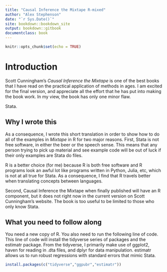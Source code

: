 ```yaml
---
title: "Causal Inference the Mixtape R-mixed"
author: "Alex Stephenson"
date: "`r Sys.Date()`"
site: bookdown::bookdown_site
output: bookdown::gitbook
documentclass: book 
---
```


```r
knitr::opts_chunk$set(echo = TRUE)

```

#  Introduction 

Scott Cunningham's *Causal Inference the Mixtape* is one of the best books that I have read on the practical application of methods in ages. I am excited for the final version, and appreciate all the effort that he has put into making the book work. In my view, the book has only one minor flaw. 

Stata. 

## Why I wrote this 

As a consequence, I wrote this short translation in order to show how to do all of the examples in *Mixtape* in R for two major reasons. First, Stata is not free software, in either the beer or the speech sense. This means that any person trying to pick up material and see example code will be out of luck if their only examples are Stata do files. 

R is a better choice (for me) because R is both free software and R programs look an awful lot like programs written in Python, Julia, etc, which is not at all true for Stata. As a consequence, I find that R travels better when translating concepts between languages. 

Second, Causal Inference the Mixtape when finally published will have an R component, but it does not right now in the current version on Scott Cunningham's website. The book is too useful to be limited to those who only know Stata. 

## What you need to follow along 

You need a new copy of R. You also need to run the following line of code. This line of code will install the tidyverse series of packages and the estimatr package. From the tidyverse, I primarily make use of ggplot2, haven for reading in .dta files, and dplyr for data manipulation. estimatr allows us to run robust regressions with standard errors that mimic Stata. 

```r
install.packages(c("tidyverse","ggpubr","estimatr"))
```